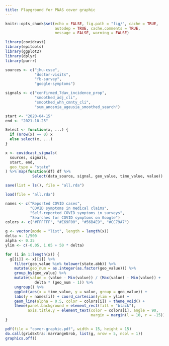 ```yaml
---
title: Playground for PNAS cover graphic 
---
```


```r
knitr::opts_chunk$set(echo = FALSE, fig.path = "fig/", cache = TRUE, 
                      autodep = TRUE, cache.comments = TRUE,
                      message = FALSE, warning = FALSE)

library(covidcast)
library(epitools)
library(ggplot2)
library(dplyr)
library(purrr)
```

```r
sources <- c("jhu-csse", 
             "doctor-visits", 
             "fb-survey", 
             "google-symptoms")

signals <- c("confirmed_7dav_incidence_prop",
             "smoothed_adj_cli",
             "smoothed_whh_cmnty_cli",
             "sum_anosmia_ageusia_smoothed_search")

start <- "2020-04-15"
end <- "2021-10-25"

Select <- function(x, ...) { 
  if (nrow(x) == 0) x
  else select(x, ...) 
}

x <- covidcast_signals(
  sources, signals,
  start, end, 
  geo_type = "state"
) %>% map(function(df) df %>% 
            Select(data_source, signal, geo_value, time_value, value))
```

```r
save(list = ls(), file = "all.rda")
```

```r
load(file = "all.rda")
```

```r
names <- c("Reported COVID cases", 
           "COVID symptoms in medical claims", 
           "Self-reported COVID symptoms in surveys",
           "Searches for COVID symptoms on Google")
colors <- c("#FFFFFF", "#E69F00", "#56B4E9", "#CC79A7")

g <- vector(mode = "list", length = length(x))
delta <- 1/500
alpha <- 0.35
ylim <- c(-0.05, 1.05 + 50 * delta)

for (i in 1:length(x)) {
  g[[i]] <- x[[i]] %>%
    filter(geo_value %in% tolower(state.abb)) %>%
    mutate(geo_num = as.integer(as.factor(geo_value))) %>%
    group_by(geo_value) %>%
    mutate(value = (value - Min(value)) / (Max(value) - Min(value)) + 
             delta * (geo_num - 1)) %>%
    ungroup() %>%
    ggplot(aes(x = time_value, y = value, group = geo_value)) +
    labs(y = names[i]) + coord_cartesian(ylim = ylim) +
    geom_line(alpha = 0.5, color = colors[i]) + theme_void() +
    theme(panel.background = element_rect(fill = "black"),
          axis.title.y = element_text(color = colors[i], angle = 90,
                                      margin = margin(l = 10, r = -15)))
}

pdf(file = "cover-graphic.pdf", width = 15, height = 15)
do.call(gridExtra::marrangeGrob, list(g, nrow = 5, ncol = 1))
graphics.off()
```
